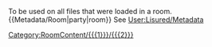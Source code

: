 <includeonly>[[Category:RoomContent/{{{1}}}/{{{2}}}]]</includeonly><noinclude>To be used on all files that were loaded in a room. {{<nowiki />Metadata/Room|party|room}} See [[User:Lisured/Metadata]]</noinclude>
